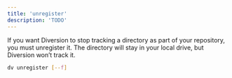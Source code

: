 ```yaml
---
title: 'unregister'
description: 'TODO'
---
```


If you want Diversion to stop tracking a directory as part of your repository, you must unregister it. The directory will stay in your local drive, but Diversion won’t track it.

```bash
dv unregister [--f]
```
